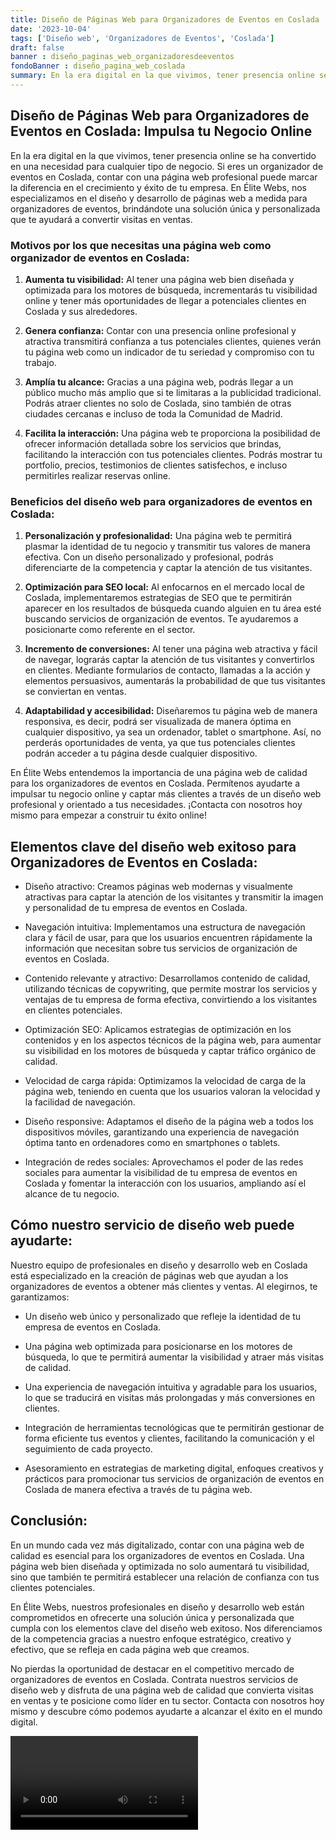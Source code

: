 ```yaml
---
title: Diseño de Páginas Web para Organizadores de Eventos en Coslada
date: '2023-10-04'
tags: ['Diseño web', 'Organizadores de Eventos', 'Coslada']
draft: false
banner : diseño_paginas_web_organizadoresdeeventos
fondoBanner : diseño_pagina_web_coslada
summary: En la era digital en la que vivimos, tener presencia online se ha convertido en una necesidad para cualquier tipo de negocio. Si eres un organizador de eventos en Coslada, contar con una página web profesional puede marcar la diferencia en el crecimiento y éxito de tu empresa. En Élite Webs, nos especializamos en el diseño y desarrollo de páginas web a medida para organizadores de eventos, brindándote una solución única y personalizada que te ayudará a convertir visitas en ventas.
---
```


## **Diseño de Páginas Web para Organizadores de Eventos en Coslada: Impulsa tu Negocio Online**

En la era digital en la que vivimos, tener presencia online se ha convertido en una necesidad para cualquier tipo de negocio. Si eres un organizador de eventos en Coslada, contar con una página web profesional puede marcar la diferencia en el crecimiento y éxito de tu empresa. En Élite Webs, nos especializamos en el diseño y desarrollo de páginas web a medida para organizadores de eventos, brindándote una solución única y personalizada que te ayudará a convertir visitas en ventas.

### **Motivos por los que necesitas una página web como organizador de eventos en Coslada:**

1. **Aumenta tu visibilidad:** Al tener una página web bien diseñada y optimizada para los motores de búsqueda, incrementarás tu visibilidad online y tener más oportunidades de llegar a potenciales clientes en Coslada y sus alrededores.

2. **Genera confianza:** Contar con una presencia online profesional y atractiva transmitirá confianza a tus potenciales clientes, quienes verán tu página web como un indicador de tu seriedad y compromiso con tu trabajo.

3. **Amplía tu alcance:** Gracias a una página web, podrás llegar a un público mucho más amplio que si te limitaras a la publicidad tradicional. Podrás atraer clientes no solo de Coslada, sino también de otras ciudades cercanas e incluso de toda la Comunidad de Madrid.

4. **Facilita la interacción:** Una página web te proporciona la posibilidad de ofrecer información detallada sobre los servicios que brindas, facilitando la interacción con tus potenciales clientes. Podrás mostrar tu portfolio, precios, testimonios de clientes satisfechos, e incluso permitirles realizar reservas online.

### **Beneficios del diseño web para organizadores de eventos en Coslada:**

1. **Personalización y profesionalidad:** Una página web te permitirá plasmar la identidad de tu negocio y transmitir tus valores de manera efectiva. Con un diseño personalizado y profesional, podrás diferenciarte de la competencia y captar la atención de tus visitantes.

2. **Optimización para SEO local:** Al enfocarnos en el mercado local de Coslada, implementaremos estrategias de SEO que te permitirán aparecer en los resultados de búsqueda cuando alguien en tu área esté buscando servicios de organización de eventos. Te ayudaremos a posicionarte como referente en el sector.

3. **Incremento de conversiones:** Al tener una página web atractiva y fácil de navegar, lograrás captar la atención de tus visitantes y convertirlos en clientes. Mediante formularios de contacto, llamadas a la acción y elementos persuasivos, aumentarás la probabilidad de que tus visitantes se conviertan en ventas.

4. **Adaptabilidad y accesibilidad:** Diseñaremos tu página web de manera responsiva, es decir, podrá ser visualizada de manera óptima en cualquier dispositivo, ya sea un ordenador, tablet o smartphone. Así, no perderás oportunidades de venta, ya que tus potenciales clientes podrán acceder a tu página desde cualquier dispositivo.

En Élite Webs entendemos la importancia de una página web de calidad para los organizadores de eventos en Coslada. Permítenos ayudarte a impulsar tu negocio online y captar más clientes a través de un diseño web profesional y orientado a tus necesidades. ¡Contacta con nosotros hoy mismo para empezar a construir tu éxito online!

<GifSeo />

<Cta />

## Elementos clave del diseño web exitoso para Organizadores de Eventos en Coslada:

- Diseño atractivo: Creamos páginas web modernas y visualmente atractivas para captar la atención de los visitantes y transmitir la imagen y personalidad de tu empresa de eventos en Coslada.

- Navegación intuitiva: Implementamos una estructura de navegación clara y fácil de usar, para que los usuarios encuentren rápidamente la información que necesitan sobre tus servicios de organización de eventos en Coslada.

- Contenido relevante y atractivo: Desarrollamos contenido de calidad, utilizando técnicas de copywriting, que permite mostrar los servicios y ventajas de tu empresa de forma efectiva, convirtiendo a los visitantes en clientes potenciales.

- Optimización SEO: Aplicamos estrategias de optimización en los contenidos y en los aspectos técnicos de la página web, para aumentar su visibilidad en los motores de búsqueda y captar tráfico orgánico de calidad.

- Velocidad de carga rápida: Optimizamos la velocidad de carga de la página web, teniendo en cuenta que los usuarios valoran la velocidad y la facilidad de navegación.

- Diseño responsive: Adaptamos el diseño de la página web a todos los dispositivos móviles, garantizando una experiencia de navegación óptima tanto en ordenadores como en smartphones o tablets.

- Integración de redes sociales: Aprovechamos el poder de las redes sociales para aumentar la visibilidad de tu empresa de eventos en Coslada y fomentar la interacción con los usuarios, ampliando así el alcance de tu negocio.

## Cómo nuestro servicio de diseño web puede ayudarte:

Nuestro equipo de profesionales en diseño y desarrollo web en Coslada está especializado en la creación de páginas web que ayudan a los organizadores de eventos a obtener más clientes y ventas. Al elegirnos, te garantizamos:

- Un diseño web único y personalizado que refleje la identidad de tu empresa de eventos en Coslada.

- Una página web optimizada para posicionarse en los motores de búsqueda, lo que te permitirá aumentar la visibilidad y atraer más visitas de calidad.

- Una experiencia de navegación intuitiva y agradable para los usuarios, lo que se traducirá en visitas más prolongadas y más conversiones en clientes.

- Integración de herramientas tecnológicas que te permitirán gestionar de forma eficiente tus eventos y clientes, facilitando la comunicación y el seguimiento de cada proyecto.

- Asesoramiento en estrategias de marketing digital, enfoques creativos y prácticos para promocionar tus servicios de organización de eventos en Coslada de manera efectiva a través de tu página web.

## Conclusión:

En un mundo cada vez más digitalizado, contar con una página web de calidad es esencial para los organizadores de eventos en Coslada. Una página web bien diseñada y optimizada no solo aumentará tu visibilidad, sino que también te permitirá establecer una relación de confianza con tus clientes potenciales.

En Élite Webs, nuestros profesionales en diseño y desarrollo web están comprometidos en ofrecerte una solución única y personalizada que cumpla con los elementos clave del diseño web exitoso. Nos diferenciamos de la competencia gracias a nuestro enfoque estratégico, creativo y efectivo, que se refleja en cada página web que creamos.

No pierdas la oportunidad de destacar en el competitivo mercado de organizadores de eventos en Coslada. Contrata nuestros servicios de diseño web y disfruta de una página web de calidad que convierta visitas en ventas y te posicione como líder en tu sector. Contacta con nosotros hoy mismo y descubre cómo podemos ayudarte a alcanzar el éxito en el mundo digital.

<Video />

<CtaBot job='Organizadores de Eventos' city='Coslada'/>

<Gmaps query='Coslada+españa+maps' />